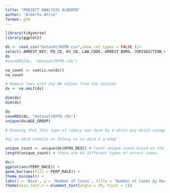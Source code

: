 ```yaml
---
title: "PROJECT ANALYSIS ALBERTO"
author: "Alberto Attie"
format: gfm
---
```




```r
library(tidyverse) 
library(ggplot2)
```


```r
ds <- read_csv("dataset/NYPD.csv",show_col_types = FALSE )|>
select(-ARREST_KEY,-PD_CD,-KY_CD,-LAW_CODE,-ARREST_BORO,-JURISDICTION_CODE) 
ds 
#saveRDS(ds, "dataset/NYPD.rds")

```


```r
na_count <- sum(is.na(ds))
na_count

# Remove rows with any NA values from the dataset
ds <- na.omit(ds) 

dim(ds)
dim(ds) 
```
```r
ds
saveRDS(ds, "dataset/NYPD.rds")
unique(ds$AGE_GROUP)

# Knowing that this type of robery was done by a white guy which category is more probable 

#si un abid cometio un felony es un abid d q edad
```
```r
unique_count <- unique(ds$OFNS_DESC) # Count unique cases based on the "OFNS_DESC" 
length(unique_count) # there are 64 different types of arrest cases 
```

```r
ds|>
ggplot(aes(PERP_RACE)) +
geom_bar(aes(fill = PERP_RACE)) +
theme_minimal() +
labs(x = 'Race', y = 'Number of Cases', title = 'Number of Cases by Race') +
theme(axis.text.x = element_text(angle = 45, hjust = 1))
```





